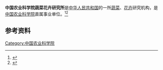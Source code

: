 '''中国农业科学院蔬菜花卉研究所'''是[[中华人民共和国|中华人民共和国]]的一所[[蔬菜|蔬菜]]、[[花卉|花卉]]研究机构，是[[中国农业科学院|中国农业科学院]]直属事业单位。<ref>{{Cite book|title=中国农业百科全书 • 蔬菜卷|author=中国农业百科全书总编辑委员会蔬菜卷编辑委员会, 中国农业百科全书编辑部编|publisher=农业出版社|year=1990|isbn=|location=北京|pages=}}</ref><ref>{{Cite book|title=中国农业百科全书 • 观赏园艺卷|author=中国农业百科全书总编辑委员会观赏园艺卷编辑委员会, 中国农业百科全书编辑部编|publisher=农业出版社|year=1996|isbn=|location=北京|pages=}}</ref>

== 参考资料 ==
{{reflist}}

[[Category:中国农业科学院|Category:中国农业科学院]]